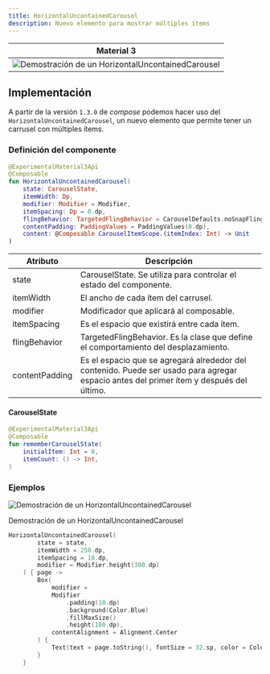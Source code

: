 ```yaml
---
title: HorizontalUncontainedCarousel
description: Nuevo elemento para mostrar múltiples ítems
---
```


|                                                                   Material 3                                                                    |
| :---------------------------------------------------------------------------------------------------------------------------------------------: |
| ![Demostración de un HorizontalUncontainedCarousel](../../../assets/carousel/horizontaluncontainedcarousel/horizontal-uncontained-carousel.gif) |

## Implementación

A partir de la versión `1.3.0` de _compose_ podemos hacer uso del `HorizontalUncontainedCarousel`, un nuevo elemento que permite tener un carrusel con múltiples ítems.

### Definición del componente

```kotlin frame="terminal"
@ExperimentalMaterial3Api
@Composable
fun HorizontalUncontainedCarousel(
    state: CarouselState,
    itemWidth: Dp,
    modifier: Modifier = Modifier,
    itemSpacing: Dp = 0.dp,
    flingBehavior: TargetedFlingBehavior = CarouselDefaults.noSnapFlingBehavior(),
    contentPadding: PaddingValues = PaddingValues(0.dp),
    content: @Composable CarouselItemScope.(itemIndex: Int) -> Unit
)
```

| Atributo       | Descripción                                                                                                                             |
| -------------- | --------------------------------------------------------------------------------------------------------------------------------------- |
| state          | CarouselState. Se utiliza para controlar el estado del componente.                                                                      |
| itemWidth      | El ancho de cada ítem del carrusel.                                                                                                     |
| modifier       | Modificador que aplicará al composable.                                                                                                 |
| itemSpacing    | Es el espacio que existirá entre cada ítem.                                                                                             |
| flingBehavior  | TargetedFlingBehavior. Es la clase que define el comportamiento del desplazamiento.                                                     |
| contentPadding | Es el espacio que se agregará alrededor del contenido. Puede ser usado para agregar espacio antes del primer ítem y después del último. |

#### CarouselState

```kotlin frame="terminal"
@ExperimentalMaterial3Api
@Composable
fun rememberCarouselState(
    initialItem: Int = 0,
    itemCount: () -> Int,
)

```

### Ejemplos

![Demostración de un HorizontalUncontainedCarousel](../../../assets/carousel/horizontaluncontainedcarousel/horizontal-uncontained-carousel.gif)

Demostración de un HorizontalUncontainedCarousel

```kotlin frame="terminal"
HorizontalUncontainedCarousel(
        state = state,
        itemWidth = 250.dp,
        itemSpacing = 10.dp,
        modifier = Modifier.height(300.dp)
    ) { page ->
        Box(
            modifier =
            Modifier
                .padding(10.dp)
                .background(Color.Blue)
                .fillMaxSize()
                .height(100.dp),
            contentAlignment = Alignment.Center
        ) {
            Text(text = page.toString(), fontSize = 32.sp, color = Color.White)
        }
    }
```
